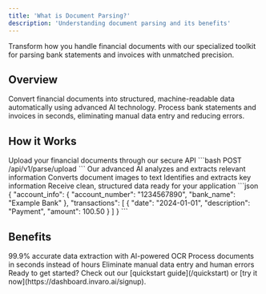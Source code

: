 ```yaml
---
title: 'What is Document Parsing?'
description: 'Understanding document parsing and its benefits'
---
```


<Note>
  Transform how you handle financial documents with our specialized toolkit for parsing bank statements and invoices with unmatched precision.
</Note>

## Overview

<CardGroup cols={2}>
  <Card title="Automated Extraction" icon="robot">
    Convert financial documents into structured, machine-readable data automatically using advanced AI technology.
  </Card>
  
  <Card title="Efficient Processing" icon="bolt">
    Process bank statements and invoices in seconds, eliminating manual data entry and reducing errors.
  </Card>
</CardGroup>

## How it Works

<Steps>
  <Step title="Document Upload">
    Upload your financial documents through our secure API
    <CodeGroup>
    ```bash
    POST /api/v1/parse/upload
    ```
    </CodeGroup>
  </Step>

  <Step title="AI Processing">
    Our advanced AI analyzes and extracts relevant information
    <CardGroup cols={2}>
      <Card title="OCR Analysis" icon="magnifying-glass">
        Converts document images to text
      </Card>
      <Card title="Data Extraction" icon="wand-magic-sparkles">
        Identifies and extracts key information
      </Card>
    </CardGroup>
  </Step>

  <Step title="Structured Data">
    Receive clean, structured data ready for your application
    ```json
    {
      "account_info": {
        "account_number": "1234567890",
        "bank_name": "Example Bank"
      },
      "transactions": [
        {
          "date": "2024-01-01",
          "description": "Payment",
          "amount": 100.50
        }
      ]
    }
    ```
  </Step>
</Steps>

## Benefits

<CardGroup cols={3}>
  <Card title="Accuracy" icon="bullseye">
    99.9% accurate data extraction with AI-powered OCR
  </Card>
  
  <Card title="Speed" icon="gauge-high">
    Process documents in seconds instead of hours
  </Card>
  
  <Card title="Automation" icon="gears">
    Eliminate manual data entry and human errors
  </Card>
</CardGroup>

<Note>
  Ready to get started? Check out our [quickstart guide](/quickstart) or [try it now](https://dashboard.invaro.ai/signup).
</Note> 